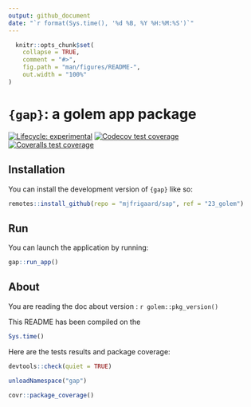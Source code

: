 ```yaml
---
output: github_document
date: "`r format(Sys.time(), '%d %B, %Y %H:%M:%S')`"
---
```


<!-- README.md is generated from README.Rmd. Please edit that file -->

```r
  knitr::opts_chunk$set(
    collapse = TRUE,
    comment = "#>",
    fig.path = "man/figures/README-",
    out.width = "100%"
)
```

# `{gap}`: a golem app package

<!-- badges: start -->
[![Lifecycle: experimental](https://img.shields.io/badge/lifecycle-experimental-orange.svg)](https://lifecycle.r-lib.org/articles/stages.html#experimental)
[![Codecov test coverage](https://codecov.io/gh/mjfrigaard/sap/graph/badge.svg)](https://app.codecov.io/gh/mjfrigaard/sap)
[![Coveralls test coverage](https://coveralls.io/repos/github/mjfrigaard/sap/badge.svg)](https://coveralls.io/r/mjfrigaard/sap?branch=02.1_shiny-app)
<!-- badges: end -->

## Installation

You can install the development version of `{gap}` like so:

```r
remotes::install_github(repo = "mjfrigaard/sap", ref = "23_golem")
```

## Run

You can launch the application by running:

```r
gap::run_app()
```

## About

You are reading the doc about version : `r golem::pkg_version()`

This README has been compiled on the

```r
Sys.time()
```

Here are the tests results and package coverage:

```r
devtools::check(quiet = TRUE)
```

```r
unloadNamespace("gap")
```

```r
covr::package_coverage()
```
